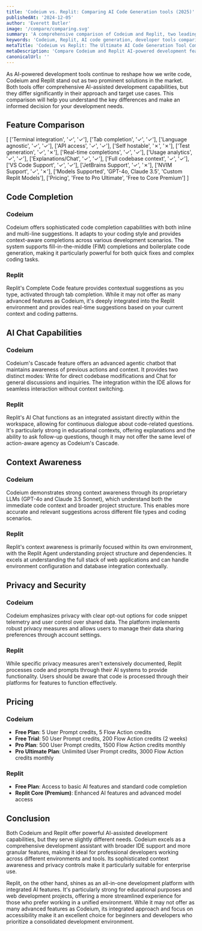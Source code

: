 ```yaml
---
title: 'Codeium vs. Replit: Comparing AI Code Generation tools (2025)'
publishedAt: '2024-12-05'
author: 'Everett Butler'
image: '/compare/comparing.svg'
summary: 'A comprehensive comparison of Codeium and Replit, two leading AI-powered development tools, analyzing their features, pricing, and capabilities to help developers make an informed choice.'
keywords: 'Codeium, Replit, AI code generation, developer tools comparison, code completion, AI programming assistant, IDE integration, development platforms'
metaTitle: 'Codeium vs Replit: The Ultimate AI Code Generation Tool Comparison (2025)'
metaDescription: 'Compare Codeium and Replit AI-powered development features, pricing, and capabilities. Learn which tool best suits your coding needs with our detailed analysis.'
canonicalUrl: ''
---
```


As AI-powered development tools continue to reshape how we write code, Codeium and Replit stand out as two prominent solutions in the market. Both tools offer comprehensive AI-assisted development capabilities, but they differ significantly in their approach and target use cases. This comparison will help you understand the key differences and make an informed decision for your development needs.

## Feature Comparison

   [ 
      ['Terminal integration', '✓', '✓'],
      ['Tab completion', '✓', '✓'],
      ['Language agnostic', '✓', '✓'],
      ['API access', '✓', '✓'],
      ['Self hostable', '✗', '✗'],
      ['Test generation', '✓', '✗'],
      ['Real-time completions', '✓', '✓'],
      ['Usage analytics', '✓', '✓'],
      ['Explanations/Chat', '✓', '✓'],
      ['Full codebase context', '✓', '✓'],
      ['VS Code Support', '✓', '✓'],
      ['JetBrains Support', '✓', '✗'],
      ['NVIM Support', '✓', '✗'],
      ['Models Supported', 'GPT-4o, Claude 3.5', 'Custom Replit Models'],
      ['Pricing', 'Free to Pro Ultimate', 'Free to Core Premium']
   ]

## Code Completion

### Codeium
Codeium offers sophisticated code completion capabilities with both inline and multi-line suggestions. It adapts to your coding style and provides context-aware completions across various development scenarios. The system supports fill-in-the-middle (FIM) completions and boilerplate code generation, making it particularly powerful for both quick fixes and complex coding tasks.

### Replit
Replit's Complete Code feature provides contextual suggestions as you type, activated through tab completion. While it may not offer as many advanced features as Codeium, it's deeply integrated into the Replit environment and provides real-time suggestions based on your current context and coding patterns.

## AI Chat Capabilities

### Codeium
Codeium's Cascade feature offers an advanced agentic chatbot that maintains awareness of previous actions and context. It provides two distinct modes: Write for direct codebase modifications and Chat for general discussions and inquiries. The integration within the IDE allows for seamless interaction without context switching.

### Replit
Replit's AI Chat functions as an integrated assistant directly within the workspace, allowing for continuous dialogue about code-related questions. It's particularly strong in educational contexts, offering explanations and the ability to ask follow-up questions, though it may not offer the same level of action-aware agency as Codeium's Cascade.

## Context Awareness

### Codeium
Codeium demonstrates strong context awareness through its proprietary LLMs (GPT-4o and Claude 3.5 Sonnet), which understand both the immediate code context and broader project structure. This enables more accurate and relevant suggestions across different file types and coding scenarios.

### Replit
Replit's context awareness is primarily focused within its own environment, with the Replit Agent understanding project structure and dependencies. It excels at understanding the full stack of web applications and can handle environment configuration and database integration contextually.

## Privacy and Security

### Codeium
Codeium emphasizes privacy with clear opt-out options for code snippet telemetry and user control over shared data. The platform implements robust privacy measures and allows users to manage their data sharing preferences through account settings.

### Replit
While specific privacy measures aren't extensively documented, Replit processes code and prompts through their AI systems to provide functionality. Users should be aware that code is processed through their platforms for features to function effectively.

## Pricing

### Codeium
- **Free Plan**: 5 User Prompt credits, 5 Flow Action credits
- **Free Trial**: 50 User Prompt credits, 200 Flow Action credits (2 weeks)
- **Pro Plan**: 500 User Prompt credits, 1500 Flow Action credits monthly
- **Pro Ultimate Plan**: Unlimited User Prompt credits, 3000 Flow Action credits monthly

### Replit
- **Free Plan**: Access to basic AI features and standard code completion
- **Replit Core (Premium)**: Enhanced AI features and advanced model access

## Conclusion

Both Codeium and Replit offer powerful AI-assisted development capabilities, but they serve slightly different needs. Codeium excels as a comprehensive development assistant with broader IDE support and more granular features, making it ideal for professional developers working across different environments and tools. Its sophisticated context awareness and privacy controls make it particularly suitable for enterprise use.

Replit, on the other hand, shines as an all-in-one development platform with integrated AI features. It's particularly strong for educational purposes and web development projects, offering a more streamlined experience for those who prefer working in a unified environment. While it may not offer as many advanced features as Codeium, its integrated approach and focus on accessibility make it an excellent choice for beginners and developers who prioritize a consolidated development environment.